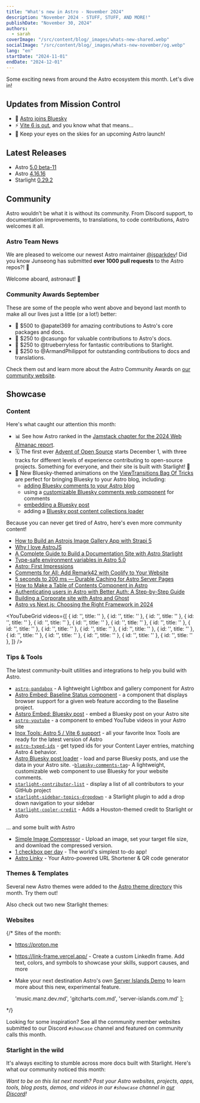 ```yaml
---
title: "What's new in Astro - November 2024"
description: "November 2024 - STUFF, STUFF, AND MORE!"
publishDate: "November 30, 2024"
authors:
  - sarah
coverImage: "/src/content/blog/_images/whats-new-shared.webp"
socialImage: "/src/content/blog/_images/whats-new-november/og.webp"
lang: "en"
startDate: "2024-11-01"
endDate: "2024-12-01"
---
```


Some exciting news from around the Astro ecosystem this month. Let's dive in!

## Updates from Mission Control


- 🦋 [Astro joins Bluesky](https://bsky.app/profile/astro.build)
- ⚡ [Vite 6 is out](https://vite.dev/blog/announcing-vite6.html), and you know what that means...
- 🚀 Keep your eyes on the skies for an upcoming Astro launch!

## Latest Releases

- Astro [5.0 beta-11](https://github.com/withastro/astro/blob/refs/heads/next/packages/astro/CHANGELOG.md#500-beta11)
- Astro [4.16.16](https://github.com/withastro/astro/blob/refs/heads/main/packages/astro/CHANGELOG.md#41616)
- Starlight [0.29.2](https://github.com/withastro/starlight/blob/main/packages/starlight/CHANGELOG.md#0292)

## Community

Astro wouldn’t be what it is without its community. From Discord support, to documentation improvements, to translations, to code contributions, Astro welcomes it all.

### Astro Team News

We are pleased to welcome our newest Astro maintainer [@jsparkdev](https://astro.badg.es/contributor/jsparkdev/)! Did you know Junseong has submitted **over 1000 pull requests** to the Astro repos?! 🤯

Welcome aboard, astronaut! 🫡 

### Community Awards September

These are some of the people who went above and beyond last month to make all our lives just a little (or a lot!) better:

- 🌟 $500 to @apatel369 for amazing contributions to Astro's core packages and docs.
- 🚀 $250 to @casungo for valuable contributions to Astro's docs.
- 🎈 $250 to @trueberryless for fantastic contributions to Starlight.
- 🎊 $250 to @ArmandPhilippot for outstanding contributions to docs and translations.

Check them out and learn more about the Astro Community Awards on [our community website](https://community.astro.build).

## Showcase

### Content


Here's what caught our attention this month: 

- 📊 See how Astro ranked in the [Jamstack chapter for the 2024 Web Almanac report](https://almanac.httparchive.org/en/2024/jamstack).
- 🗓 The first ever [Advent of Open Source](https://adventofopensource.com/) starts December 1, with three tracks for different levels of experience contributing to open-source projects. Something for everyone, and their site is built with Starlight! 🌟
- 🦋 New Bluesky-themed animations on the [ViewTransitions Bag Of Tricks](https://vtbag.dev/) are perfect for bringing Bluesky to your Astro blog, including:
  - [adding Bluesky comments to your Astro blog](https://blog.jade0x.com/post/adding-bluesky-comments-to-your-astro-blog/)
  - using a [customizable Bluesky comments web component](https://github.com/ascorbic/bluesky-comments-tag) for comments
  - [embedding a Bluesky post](https://astro-embed.netlify.app/components/bluesky/)
  - adding a [Bluesky post content collections loader](https://github.com/ascorbic/astro-loaders/tree/main/packages/bluesky) 

Because you can never get tired of Astro, here's even more community content!

- [How to Build an Astrojs Image Gallery App with Strapi 5](https://strapi.io/blog/how-to-build-an-astrojs-image-gallery-app-with-strapi-5)
- [Why I love AstroJS](https://gauravsachdeva.in/article/why-i-love-astro-js/)
- [A Complete Guide to Build a Documentation Site with Astro Starlight](https://h1tags.hashnode.dev/how-to-build-documentation-site-with-astro-starlight)
- [Type-safe environment variables in Astro 5.0](https://bryanlrobinson.com/blog/type-safe-environment-variables-in-astro-5-0/)
- [Astro: First Impressions](https://isaaccorbrey.com/notes/astrojs-first-impressions)
- [Comments for All: Add Remark42 with Coolify to Your Website](https://billyle.dev/posts/comments-for-all-add-remark42-with-coolify-to-your-website)
- [5 seconds to 200 ms — Durable Caching for Astro Server Pages](https://astro.party/5-seconds-to-200-ms-durable-caching-for-astro-server-pages~o87a2)
- [How to Make a Table of Contents Component in Astro](https://cosmicthemes.com/blog/astro-table-of-contents-component/)
- [Authenticating users in Astro with Better Auth: A Step-by-Step Guide](https://www.launchfa.st/blog/astro-better-auth)
- [Building a Corporate site with Astro and Ghost](https://artabric.com/post/building-a-corporate-site-with-astro-and-ghost/)
- [Astro vs Next.js: Choosing the Right Framework in 2024](https://www.launchfa.st/blog/astro-vs-nextjs-choosing-the-right-framework-in-2024)

<YouTubeGrid
  videos={[
    { id: '', title: '' },
    { id: '', title: '' },
    { id: '', title: '' },
    { id: '', title: '' },
    { id: '', title: '' },
    { id: '', title: '' },
    { id: '', title: '' },
    { id: '', title: '' },
    { id: '', title: '' },
    { id: '', title: '' },
    { id: '', title: '' },
    { id: '', title: '' },
    { id: '', title: '' },
    { id: '', title: '' },
    { id: '', title: '' },
    { id: '', title: '' },
    { id: '', title: '' },
    { id: '', title: '' },
  ]}
/> 

### Tips & Tools

The latest community-built utilities and integrations to help you build with Astro.

- [`astro-pandabox`](https://github.com/SaintSin/astro-pandabox) - A lightweight Lightbox and gallery component for Astro
- [Astro Embed: Baseline Status component](https://astro-embed.netlify.app/components/baseline-status/) - a component that displays browser support for a given web feature according to the Baseline project.
- [Astsro Embed: Bluesky post](https://astro-embed.netlify.app/components/bluesky/) - embed a Bluesky post on your Astro site
- [`astro-youtube`](https://www.npmjs.com/package/@barcia/astro-youtube) - a component to embed YouTube videos in your Astro site
- [Inox Tools: Astro 5 / Vite 6 support](https://inox-tools-git-feat-astro-5-fryuni-pro.vercel.app/) - all your favorite Inox Tools are ready for the latest version of Astro
- [`astro-typed-ids`](https://github.com/florian-lefebvre/astro-typed-ids) - get typed ids for your Content Layer entries, matching Astro 4 behavior.
- [Astro Bluesky post loader](https://github.com/ascorbic/astro-loaders/tree/main/packages/bluesky) - load and parse Bluesky posts, and use the data in your Astro site.
-[`bluesky-comments-tag`](https://github.com/ascorbic/bluesky-comments-tag)- A lightweight, customizable web component to use Bluesky for your website comments.
- [`starlight-contributor-list`](https://github.com/trueberryless-org/starlight-contributor-list) - display a list of all contributors to your GitHub project
- [`starlight-sidebar-topics-dropdown`](https://github.com/trueberryless-org/starlight-sidebar-topics-dropdown) - a Starlight plugin to add a drop down navigation to your sidebar
- [`starlight-cooler-credit`](https://github.com/trueberryless-org/starlight-cooler-credit) - Adds a Houston-themed credit to Starlight or Astro

... and some built *with* Astro

- [Simple Image Compressor](https://simple-image-compress.vercel.app/) - Upload an image, set your target file size, and download the compressed version.
- [1 checkbox per day](https://simplest-todo.pages.dev/) - The world's simplest to-do app! 
- [Astro Linky](https://astrolinky.netlify.app/) - Your Astro-powered URL Shortener & QR code generator

### Themes & Templates

Several new Astro themes were added to the [Astro theme directory](https://astro.build/themes/) this month. Try them out!

<ThemeGrid date={frontmatter.startDate} />

Also check out two new Starlight themes:


### Websites

{/* 
Sites of the month:

- https://proton.me
- https://link-frame.vercel.app/ - Create a custom LinkedIn frame. Add text, colors, and symbols to showcase your skills, support causes, and more
- Make your next destination Astro's own [Server Islands Demo](https://server-islands.com) to learn more about this new, experimental feature.

  'music.manz.dev.md',
  'gitcharts.com.md',
  'server-islands.com.md'
]; 

<ShowcaseGridById ids={monthlySites} /> 

<MonthlyShowcaseGrid startDate={frontmatter.startDate} endDate={frontmatter.endDate} exclude={monthlySites} /> */}

Looking for some inspiration? See all the community member websites submitted to our Discord `#showcase` channel and featured on community calls this month.

<MonthlyShowcaseGrid startDate={frontmatter.startDate} endDate={frontmatter.endDate} />

### Starlight in the wild

It's always exciting to stumble across more docs built with Starlight. Here's what our community noticed this month:

<MonthlyShowcaseGrid starlight startDate={frontmatter.startDate} endDate={frontmatter.endDate} />

*Want to be on this list next month? Post your Astro websites, projects, apps, tools, blog posts, demos, and videos in our `#showcase` channel in [our Discord](https://astro.build/chat)!*
